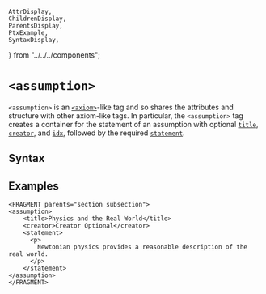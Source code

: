     AttrDisplay,
    ChildrenDisplay,
    ParentsDisplay,
    PtxExample,
    SyntaxDisplay,
} from "../../../components";

# `<assumption>`

`<assumption>` is an [`<axiom>`](./axiom)-like tag
and so shares the attributes and structure with other axiom-like tags.
In particular, the `<assumption>` tag creates a container for the
statement of an assumption with optional [`title`](./title),
[`creator`](./creator), and [`idx`](./idx), followed by the required
[`statement`](./statement).

## Syntax

<SyntaxDisplay name="assumption" />

## Examples

```ptx-example
<FRAGMENT parents="section subsection">
<assumption>
    <title>Physics and the Real World</title>
    <creator>Creator Optional</creator>
    <statement>
      <p>
        Newtonian physics provides a reasonable description of the real world.
      </p>
    </statement>
</assumption>
</FRAGMENT>
```
